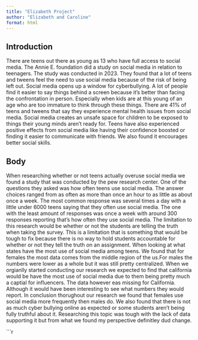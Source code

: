 ```yaml
---
title: "Elizabeth Project"
author: "Elizabeth and Caroline"
format: html
---
```


## Introduction

There are teens out there as young as 13 who have full access to social media. The Annie E. foundation did a study on social media in relation to teenagers. The study was conducted in 2023. They found that a lot of teens and tweens feel the need to use social media because of the risk of being left out. Social media opens up a window for cyberbullying. A lot of people find it easier to say things behind a screen because it's better than facing the confrontation in person. Especially when kids are at this young of an age who are too immature to think through these things. There are 41% of teens and tweens that say they experience mental health issues from social media. Social media creates an unsafe space for children to be exposed to things their young minds aren't ready for. Teens have also experienced positive effects from social media like having their confidence boosted or finding it easier to communicate with friends. We also found it encourages better social skills. 

## Body
When researching whether or not teens actually overuse social media we found a study that was conducted by the pew research center. One of the questions they asked was how often teens use social media. The answer choices ranged from as often as more than once an hour to as little as about once a week. The most common response was several times a day with a little under 6000 teens saying that they often use social media. The one with the least amount of responses was once a week with around 300 responses reporting that's how often they use social media. The limitation to this research would be whether or not the students are telling the truth when taking the survey. This is a limitation that is something that would be tough to fix because there is no way to hold students accountable for whether or not they tell the truth on an assignment. 
  When looking at what states have the most use of social media among teens. We found that for females the most data comes from the middle region of the us.For males the numbers were lower as a whole but it was still pretty centralized. When we orgianlly started conducting our research we expected to find that california would be have the most use of social media due to them being pretty much a captial for influencers. The data however eas missing for California. Although it would have been interesting to see what numbers they would report. 
    In conclusion thorughout our research we found that females use social media more frequently then males do. We also found that there is not as much cyber bullying online as expected or some students aren't being fully truthful about it. Researching this topic was tough with the lack of data supporting it but from what we found my perspective definitley dud change. 


```r
